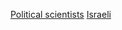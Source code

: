 {{Commonscat|Political scientists from Israel}}

[[Category:以色列社會科學家|Political scientists]]
[[Category:各國政治學家|Israeli]]